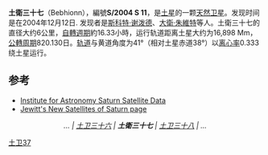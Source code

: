 '''土衛三十七'''（Bebhionn），編號'''S/2004 S 11'''，是[[土星|土星]]的一颗[[天然卫星|天然卫星]]。发现时间是在2004年12月12日. 发现者是[[斯科特·谢泼德|斯科特·谢泼德]]、[[大衛·朱維特|大衛·朱維特]]等人。土衛三十七的直径大约6公里，[[自轉週期|自轉週期]]約16.33小時，运行轨道距离土星大约为16,898 Mm，[[公轉周期|公轉周期]]820.130日。[[轨道倾角|轨道]]与黄道角度为41°（相对土星赤道38°）以[[离心率|离心率]]0.333绕土星运行。

== 参考 ==
* [https://web.archive.org/web/20030707063315/http://www.ifa.hawaii.edu/~sheppard/satellites/satsatdata.html Institute for Astronomy Saturn Satellite Data]
* [https://web.archive.org/web/20090918101304/http://www.ifa.hawaii.edu/~jewitt/saturn2005.html Jewitt's New Satellites of Saturn page]

{{clear}}
<center>''... | [[土卫三十六|土卫三十六]] | '''土衛三十七''' | [[土卫三十八|土卫三十八]] | ...''</center>

{{土星的卫星}}

[[Category:土星的卫星|土卫37]]